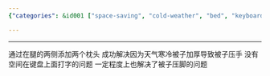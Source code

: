 ```yaml
---
{"categories": &id001 ["space-saving", "cold-weather", "bed", "keyboard", "blankets", "pillows", "comfort"], "category": "Ergonomics", "date": "2023-01-11 07:35:54", "description": "This text presents a practical solution for typing comfortably on a keyboard while using thick blankets in cold weather. By placing two pillows on either side of the legs, it helps create enough space to type without being restricted by the blanket's pressure on hands and feet.", "tags": *id001, "title": "床上用键盘的技巧：垫枕头"}

---
```


------
通过在腿的两侧添加两个枕头 成功解决因为天气寒冷被子加厚导致被子压手 没有空间在键盘上面打字的问题 一定程度上也解决了被子压脚的问题
